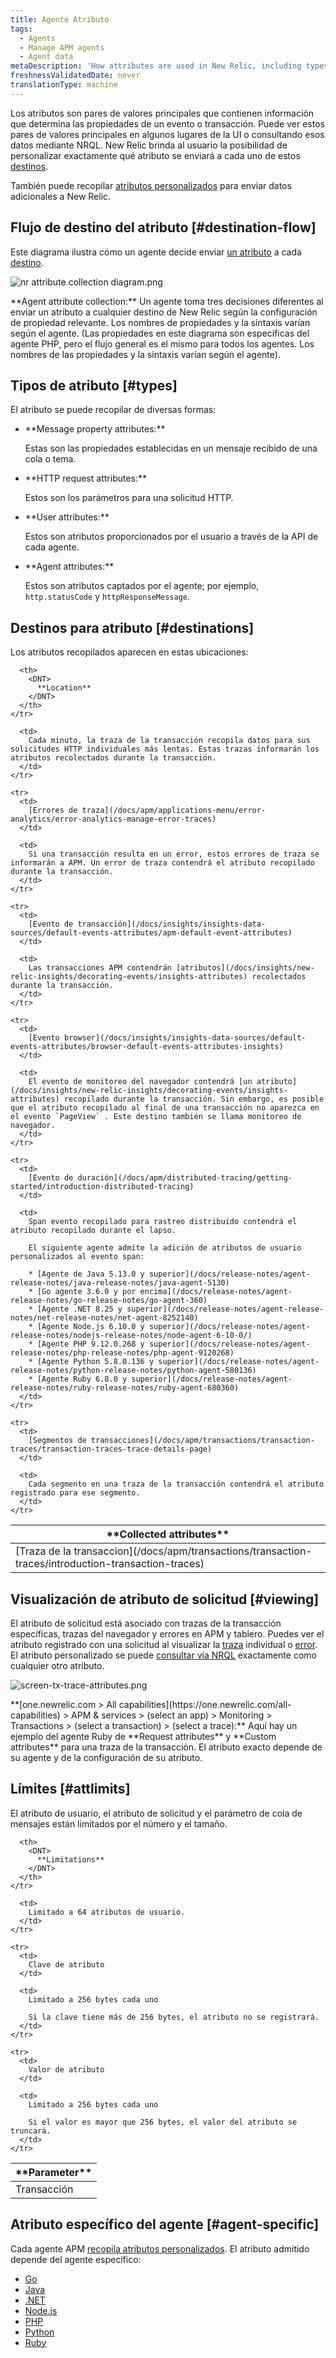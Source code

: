 ```yaml
---
title: Agente Atributo
tags:
  - Agents
  - Manage APM agents
  - Agent data
metaDescription: 'How attributes are used in New Relic, including types, destinations, and limits.'
freshnessValidatedDate: never
translationType: machine
---
```


Los atributos son pares de valores principales que contienen información que determina las propiedades de un evento o transacción. Puede ver estos pares de valores principales en algunos lugares de la UI o consultando esos datos mediante NRQL. New Relic brinda al usuario la posibilidad de personalizar exactamente qué atributo se enviará a cada uno de estos [destinos](#destinations).

También puede recopilar [atributos personalizados](/docs/apm/other-features/attributes/collecting-custom-attributes) para enviar datos adicionales a New Relic.

## Flujo de destino del atributo [#destination-flow]

Este diagrama ilustra cómo un agente decide enviar [un atributo](#types) a cada [destino](#destinations).

<img
  title="nr attribute collection diagram.png"
  alt="nr attribute collection diagram.png"
  src="/images/apm_diagram_attribute-collection-diagram.webp"
/>

<figcaption>
  <DNT>**Agent attribute collection:**</DNT> Un agente toma tres decisiones diferentes al enviar un atributo a cualquier destino de New Relic según la configuración de propiedad relevante. Los nombres de propiedades y la sintaxis varían según el agente. (Las propiedades en este diagrama son específicas del agente PHP, pero el flujo general es el mismo para todos los agentes. Los nombres de las propiedades y la sintaxis varían según el agente).
</figcaption>

## Tipos de atributo [#types]

El atributo se puede recopilar de diversas formas:

* <DNT>
    **Message property attributes:**
  </DNT>

  Estas son las propiedades establecidas en un mensaje recibido de una cola o tema.

* <DNT>
    **HTTP request attributes:**
  </DNT>

  Estos son los parámetros para una solicitud HTTP.

* <DNT>
    **User attributes:**
  </DNT>

  Estos son atributos proporcionados por el usuario a través de la API de cada agente.

* <DNT>
    **Agent attributes:**
  </DNT>

  Estos son atributos captados por el agente; por ejemplo, `http.statusCode` y `httpResponseMessage`.

## Destinos para atributo [#destinations]

Los atributos recopilados aparecen en estas ubicaciones:

<table>
  <thead>
    <tr>
      <th width={200}>
        <DNT>
          **Collected attributes**
        </DNT>
      </th>

      <th>
        <DNT>
          **Location**
        </DNT>
      </th>
    </tr>
  </thead>

  <tbody>
    <tr>
      <td>
        [Traza de la transaccion](/docs/apm/transactions/transaction-traces/introduction-transaction-traces)
      </td>

      <td>
        Cada minuto, la traza de la transacción recopila datos para sus solicitudes HTTP individuales más lentas. Estas trazas informarán los atributos recolectados durante la transacción.
      </td>
    </tr>

    <tr>
      <td>
        [Errores de traza](/docs/apm/applications-menu/error-analytics/error-analytics-manage-error-traces)
      </td>

      <td>
        Si una transacción resulta en un error, estos errores de traza se informarán a APM. Un error de traza contendrá el atributo recopilado durante la transacción.
      </td>
    </tr>

    <tr>
      <td>
        [Evento de transacción](/docs/insights/insights-data-sources/default-events-attributes/apm-default-event-attributes)
      </td>

      <td>
        Las transacciones APM contendrán [atributos](/docs/insights/new-relic-insights/decorating-events/insights-attributes) recolectados durante la transacción.
      </td>
    </tr>

    <tr>
      <td>
        [Evento browser](/docs/insights/insights-data-sources/default-events-attributes/browser-default-events-attributes-insights)
      </td>

      <td>
        El evento de monitoreo del navegador contendrá [un atributo](/docs/insights/new-relic-insights/decorating-events/insights-attributes) recopilado durante la transacción. Sin embargo, es posible que el atributo recopilado al final de una transacción no aparezca en el evento `PageView` . Este destino también se llama monitoreo de navegador.
      </td>
    </tr>

    <tr>
      <td>
        [Evento de duración](/docs/apm/distributed-tracing/getting-started/introduction-distributed-tracing)
      </td>

      <td>
        Span evento recopilado para rastreo distribuido contendrá el atributo recopilado durante el lapso.

        El siguiente agente admite la adición de atributos de usuario personalizados al evento span:

        * [Agente de Java 5.13.0 y superior](/docs/release-notes/agent-release-notes/java-release-notes/java-agent-5130)
        * [Go agente 3.6.0 y por encima](/docs/release-notes/agent-release-notes/go-release-notes/go-agent-360)
        * [Agente .NET 8.25 y superior](/docs/release-notes/agent-release-notes/net-release-notes/net-agent-8252140)
        * [Agente Node.js 6.10.0 y superior](/docs/release-notes/agent-release-notes/nodejs-release-notes/node-agent-6-10-0/)
        * [Agente PHP 9.12.0.268 y superior](/docs/release-notes/agent-release-notes/php-release-notes/php-agent-9120268)
        * [Agente Python 5.8.0.136 y superior](/docs/release-notes/agent-release-notes/python-release-notes/python-agent-580136)
        * [Agente Ruby 6.8.0 y superior](/docs/release-notes/agent-release-notes/ruby-release-notes/ruby-agent-680360)
      </td>
    </tr>

    <tr>
      <td>
        [Segmentos de transacciones](/docs/apm/transactions/transaction-traces/transaction-traces-trace-details-page)
      </td>

      <td>
        Cada segmento en una traza de la transacción contendrá el atributo registrado para ese segmento.
      </td>
    </tr>
  </tbody>
</table>

## Visualización de atributo de solicitud [#viewing]

El atributo de solicitud está asociado con trazas de la transacción específicas, trazas del navegador y errores en APM y tablero. Puedes ver el atributo registrado con una solicitud al visualizar la [traza](/docs/apm/transactions/transaction-traces/introduction-transaction-traces#find-view) individual o [error](/docs/apm/applications-menu/error-analytics/error-analytics-explore-events-behind-errors). El atributo personalizado se puede [consultar vía NRQL](/docs/insights/nrql-new-relic-query-language/nrql-resources/nrql-syntax-components-functions#syntax) exactamente como cualquier otro atributo.

<img
  title="screen-tx-trace-attributes.png"
  alt="screen-tx-trace-attributes.png"
  src="/images/apm_screenshot-crop_request-attributes.webp"
/>

<figcaption>
  <DNT>**[one.newrelic.com > All capabilities](https://one.newrelic.com/all-capabilities) > APM & services > (select an app) > Monitoring > Transactions > (select a transaction) > (select a trace):**</DNT> Aquí hay un ejemplo del agente Ruby de <DNT>**Request attributes**</DNT> y <DNT>**Custom attributes**</DNT> para una traza de la transacción. El atributo exacto depende de su agente y de la configuración de su atributo.
</figcaption>

## Límites [#attlimits]

El atributo de usuario, el atributo de solicitud y el parámetro de cola de mensajes están limitados por el número y el tamaño.

<table>
  <thead>
    <tr>
      <th width={200}>
        <DNT>
          **Parameter**
        </DNT>
      </th>

      <th>
        <DNT>
          **Limitations**
        </DNT>
      </th>
    </tr>
  </thead>

  <tbody>
    <tr>
      <td>
        Transacción
      </td>

      <td>
        Limitado a 64 atributos de usuario.
      </td>
    </tr>

    <tr>
      <td>
        Clave de atributo
      </td>

      <td>
        Limitado a 256 bytes cada uno

        Si la clave tiene más de 256 bytes, el atributo no se registrará.
      </td>
    </tr>

    <tr>
      <td>
        Valor de atributo
      </td>

      <td>
        Limitado a 256 bytes cada uno

        Si el valor es mayor que 256 bytes, el valor del atributo se truncará.
      </td>
    </tr>
  </tbody>
</table>

## Atributo específico del agente [#agent-specific]

Cada agente APM [recopila atributos personalizados](/docs/agents/manage-apm-agents/agent-data/collect-custom-attributes). El atributo admitido depende del agente específico:

* [Go](/docs/agents/go-agent/instrumentation/go-agent-attributes)
* [Java](/docs/agents/java-agent/attributes/enabling-disabling-attributes-java)
* [.NET](/docs/agents/net-agent/attributes/net-agent-attributes)
* [Node.js](/docs/agents/nodejs-agent/attributes/nodejs-agent-attributes)
* [PHP](/docs/agents/php-agent/attributes/php-agent-attributes)
* [Python](/docs/agents/python-agent/attributes/python-agent-attributes)
* [Ruby](/docs/agents/ruby-agent/attributes/ruby-agent-attributes)
